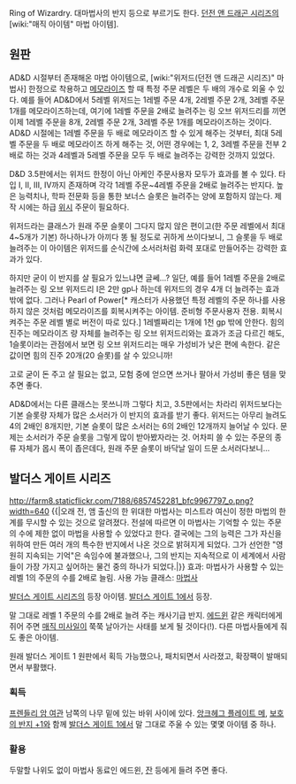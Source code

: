 Ring of Wizardry. 대마법사의 반지 등으로 부르기도 한다.
[[던전 앤 드래곤 시리즈]]의 [wiki:"매직 아이템" 마법 아이템].

== 원판 ==
AD&D 시절부터 존재해온 마법 아이템으로, [wiki:"위저드(던전 앤 드래곤 시리즈)" 마법사] 한정으로 착용하고 [[메모라이즈]] 할 때 특정 주문 레벨은 두 배의 개수로 외울 수 있다. 예를 들어 AD&D에서 5레벨 위저드는 1레벨 주문 4개, 2레벨 주문 2개, 3레벨 주문 1개를 메모라이즈하는데, 여기에 1레벨 주문을 2배로 늘려주는 링 오브 위저드리를 끼면 이제 1레벨 주문을 8개, 2레벨 주문 2개, 3레벨 주문 1개를 메모라이즈하는 것이다.
AD&D 시절에는 1레벨 주문을 두 배로 메모라이즈 할 수 있게 해주는 것부터, 최대 5레벨 주문을 두 배로 메모라이즈 하게 해주는 것, 어떤 경우에는 1, 2, 3레벨 주문을 전부 2배로 하는 것과 4레벨과 5레벨 주문을 모두 두 배로 늘려주는 강력한 것까지 있었다.

D&D 3.5판에서는 위저드 한정이 아닌 아케인 주문사용자 모두가 효과를 볼 수 있다. 타입 I, II, III, IV까지 존재하며 각각 1레벨 주문~4레벨 주문을 2배로 늘려주는 반지다. 높은 능력치나, 학파 전문화 등을 통한 보너스 슬롯은 늘려주는 양에 포함하지 않는다. 제작 시에는 하급 [[위시]] 주문이 필요하다.

위저드라는 클래스가 원래 주문 슬롯이 그다지 많지 않은 편이고(한 주문 레벨에서 최대 4~5개가 기본) 하나하나가 아끼다 똥 될 정도로 귀하게 쓰이다보니, 그 슬롯을 두 배로 늘려주는 이 아이템은 위저드를 순식간에 소서러처럼 화력 포대로 만들어주는 강력한 효과가 있다.

하지만 굳이 이 반지를 살 필요가 있느냐면 글쎄...? 일단, 예를 들어 1레벨 주문을 2배로 늘려주는 링 오브 위저드리 I은 2만 gp나 하는데 위저드의 경우 4개 더 늘려주는 효과 밖에 없다. 그러나 Pearl of Power[* 캐스터가 사용했던 특정 레벨의 주문 하나를 사용하지 않은 것처럼 메모라이즈를 회복시켜주는 아이템. 준비형 주문사용자 전용. 회복시켜주는 주문 레벨 별로 버전이 따로 있다.] 1레벨짜리는 1개에 1천 gp 밖에 안한다. 힘의 진주는 메모라이즈 량 자체를 늘려주는 링 오브 위저드리와는 효과가 조금 다르긴 해도, 1슬롯이라는 관점에서 보면 링 오브 위저드리는 매우 가성비가 낮은 편에 속한다. 같은 값이면 힘의 진주 20개(20 슬롯)를 살 수 있으니까!

고로 굳이 돈 주고 살 필요는 없고, 모험 중에 얻으면 쓰거나 팔아서 가성비 좋은 템을 맞추면 좋다.

AD&D에서는 다른 클래스는 못쓰니까 그렇다 치고, 3.5판에서는 차라리 위저드보다는 기본 슬롯량 자체가 많은 소서러가 이 반지의 효과를 받기 좋다. 위저드는 아무리 늘려도 4의 2배인 8개지만, 기본 슬롯이 많은 소서러는 6의 2배인 12개까지 늘어날 수 있다. 문제는 소서러가 주문 슬롯을 그렇게 많이 받아봤자라는 것. 어차피 쓸 수 있는 주문의 종류 자체가 몹시 폭이 좁은데다, 원래 주문 슬롯이 바닥날 일이 드문 소서러다보니...

== 발더스 게이트 시리즈 ==
http://farm8.staticflickr.com/7188/6857452281_bfc9967797_o.png?width=640
{{|오래 전, 앰 출신의 한 위대한 마법사는 미스트라 여신이 정한 마법의 한계를 무시할 수 있는 것으로 알려졌다. 전설에 따르면 이 마법사는 기억할 수 있는 주문의 수에 제한 없이 마법을 사용할 수 있었다고 한다. 결국에는 그의 능력은 그가 자신을 위하여 만든 여러 개의 특수한 반지에서 나온 것으로 밝혀지게 되었다. 그가 선언한 "영원히 지속되는 기억"은 속임수에 불과했으나, 그의 반지는 지속적으로 이 세계에서 사람들이 가장 가지고 싶어하는 물건 중의 하나가 되었다.|}}
효과: 마법사가 사용할 수 있는 레벨 1의 주문의 수를 2배로 늘림.
사용 가능 클래스: [[마법사]]

[[발더스 게이트 시리즈]]의 등장 아이템. [[발더스 게이트 1]]에서 등장.

말 그대로 레벨 1 주문의 수를 2배로 늘려 주는 캐사기급 반지. [[에드윈]] 같은 캐릭터에게 쥐어 주면 [[매직 미사일]]이 쭉쭉 날아가는 사태를 보게 될 것이다(!). 다른 마법사들에게 줘도 좋은 아이템.

원래 발더스 게이트 1 원판에서 획득 가능했으나, 패치되면서 사라졌고, 확장팩이 발매되면서 부활했다.

=== 획득 ===
[[프렌들리 암 여관]] 남쪽의 나무 밑에 있는 바위 사이에 있다. [[앙크헤그 플레이트 메]], [[보호의 반지 +1]]와 함께 [[발더스 게이트 1]]에서 말 그대로 주울 수 있는 몇몇 아이템 중 하나.

=== 활용 ===
두말할 나위도 없이 마법사 동료인 에드윈, [[잔]] 등에게 들려 주면 좋다.
